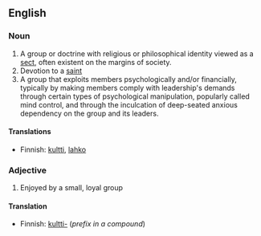 ==English==

===Noun===
#A group or doctrine with religious or philosophical identity viewed as a [[sect]], often existent on the margins of society.
#Devotion to a [[saint]] 
# A group that exploits members psychologically and/or financially, typically by making members comply with leadership's demands through certain types of psychological manipulation, popularly called mind control, and through the inculcation of deep-seated anxious dependency on the group and its leaders.
====Translations====
*Finnish: [[kultti]], [[lahko]]

===Adjective===
#Enjoyed by a small, loyal group

====Translation====
*Finnish: [[kultti|kultti-]] (''prefix in a compound'')